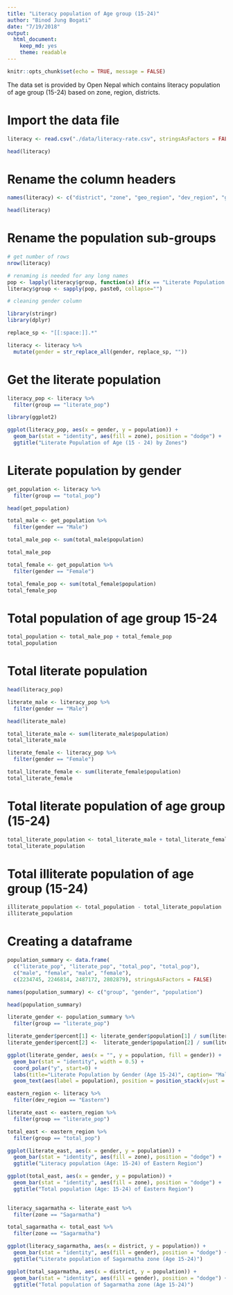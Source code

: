 ```yaml
---
title: "Literacy population of Age group (15-24)"
author: "Binod Jung Bogati"
date: "7/19/2018"
output: 
  html_document:
    keep_md: yes
    theme: readable
---
```


```r
knitr::opts_chunk$set(echo = TRUE, message = FALSE)
```


The data set is provided by Open Nepal which contains literacy population of age group (15-24) based on zone, region, districts.

# Import the data file

```r
literacy <- read.csv("./data/literacy-rate.csv", stringsAsFactors = FALSE)

head(literacy)
```



# Rename the column headers

```r
names(literacy) <- c("district", "zone", "geo_region", "dev_region", "group", "gender", "population")

head(literacy)
```



# Rename the population sub-groups

```r
# get number of rows
nrow(literacy)

# renaming is needed for any long names
pop <- lapply(literacy$group, function(x) if(x == "Literate Population by age 15 - 24 "){ x = "literate_pop"} else{ x = "total_pop" } )
literacy$group <- sapply(pop, paste0, collapse="") 

# cleaning gender column

library(stringr)
library(dplyr)

replace_sp <- "[[:space:]].*"

literacy <- literacy %>% 
  mutate(gender = str_replace_all(gender, replace_sp, "")) 

```

# Get the literate population

```r
literacy_pop <- literacy %>% 
  filter(group == "literate_pop")
```

```r
library(ggplot2)

ggplot(literacy_pop, aes(x = gender, y = population)) +
  geom_bar(stat = "identity", aes(fill = zone), position = "dodge") +
  ggtitle("Literate Population of Age (15 - 24) by Zones")

```



# Literate population by gender

```r
get_population <- literacy %>% 
  filter(group == "total_pop")

head(get_population)
```

```r
total_male <- get_population %>% 
  filter(gender == "Male")

total_male_pop <- sum(total_male$population)

total_male_pop

```
```r
total_female <- get_population %>% 
  filter(gender == "Female")

total_female_pop <- sum(total_female$population)
total_female_pop
```

# Total population of age group 15-24

```r
total_population <- total_male_pop + total_female_pop
total_population
```

# Total literate population

```r

head(literacy_pop)

literate_male <- literacy_pop %>% 
  filter(gender == "Male")

head(literate_male)

total_literate_male <- sum(literate_male$population)
total_literate_male
```

```r
literate_female <- literacy_pop %>% 
  filter(gender == "Female")

total_literate_female <- sum(literate_female$population)
total_literate_female
```

# Total literate population of age group (15-24)

```r
total_literate_population <- total_literate_male + total_literate_female
total_literate_population
```

# Total illiterate population of age group (15-24)

```r
illiterate_population <- total_population - total_literate_population
illiterate_population
```

# Creating a dataframe

```r
population_summary <- data.frame(
  c("literate_pop", "literate_pop", "total_pop", "total_pop"),
  c("male", "female", "male", "female"), 
  c(2234745, 2246814, 2487172, 2802879), stringsAsFactors = FALSE)

names(population_summary) <- c("group", "gender", "population")

head(population_summary)
```

```r

literate_gender <- population_summary %>% 
  filter(group == "literate_pop")

literate_gender$percent[1] <- literate_gender$population[1] / sum(literate_gender$population) * 100
literate_gender$percent[2] <-  literate_gender$population[2] / sum(literate_gender$population) * 100

ggplot(literate_gender, aes(x = "", y = population, fill = gender)) +
  geom_bar(stat = "identity", width = 0.5) +
  coord_polar("y", start=0) +
  labs(title="Literate Population by Gender (Age 15-24)", caption= "Male : 49.87 % \n Female : 50.13 %") +
  geom_text(aes(label = population), position = position_stack(vjust = 0.5), size = 3) 
```


```r
eastern_region <- literacy %>% 
  filter(dev_region == "Eastern")

literate_east <- eastern_region %>% 
  filter(group == "literate_pop")

total_east <- eastern_region %>% 
  filter(group == "total_pop")

```

```r
ggplot(literate_east, aes(x = gender, y = population)) +
  geom_bar(stat = "identity", aes(fill = zone), position = "dodge") +
  ggtitle("Literacy population (Age: 15-24) of Eastern Region")

ggplot(total_east, aes(x = gender, y = population)) +
  geom_bar(stat = "identity", aes(fill = zone), position = "dodge") +
  ggtitle("Total population (Age: 15-24) of Eastern Region")
  
```

```r
literacy_sagarmatha <- literate_east %>% 
  filter(zone == "Sagarmatha")

total_sagarmatha <- total_east %>% 
  filter(zone == "Sagarmatha")

```

```r

ggplot(literacy_sagarmatha, aes(x = district, y = population)) +
  geom_bar(stat = "identity", aes(fill = gender), position = "dodge") +
  ggtitle("Literate population of Sagarmatha zone (Age 15-24)")

ggplot(total_sagarmatha, aes(x = district, y = population)) +
  geom_bar(stat = "identity", aes(fill = gender), position = "dodge") +
  ggtitle("Total population of Sagarmatha zone (Age 15-24)")
```

